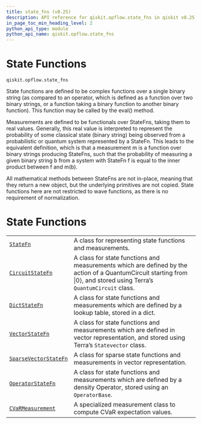 ```yaml
---
title: state_fns (v0.25)
description: API reference for qiskit.opflow.state_fns in qiskit v0.25
in_page_toc_min_heading_level: 2
python_api_type: module
python_api_name: qiskit.opflow.state_fns
---
```


<span id="module-qiskit.opflow.state_fns" />

<span id="qiskit-opflow-state-fns" />

<span id="state-functions-qiskit-opflow-state-fns" />

# State Functions

`qiskit.opflow.state_fns`

State functions are defined to be complex functions over a single binary string (as compared to an operator, which is defined as a function over two binary strings, or a function taking a binary function to another binary function). This function may be called by the eval() method.

Measurements are defined to be functionals over StateFns, taking them to real values. Generally, this real value is interpreted to represent the probability of some classical state (binary string) being observed from a probabilistic or quantum system represented by a StateFn. This leads to the equivalent definition, which is that a measurement m is a function over binary strings producing StateFns, such that the probability of measuring a given binary string b from a system with StateFn f is equal to the inner product between f and m(b).

<Admonition title="Note" type="note">
  All mathematical methods between StateFns are not in-place, meaning that they return a new object, but the underlying primitives are not copied.
</Admonition>

<Admonition title="Note" type="note">
  State functions here are not restricted to wave functions, as there is no requirement of normalization.
</Admonition>

# State Functions

|                                                                                                                    |                                                                                                                                                                       |
| ------------------------------------------------------------------------------------------------------------------ | --------------------------------------------------------------------------------------------------------------------------------------------------------------------- |
| [`StateFn`](qiskit.opflow.state_fns.StateFn "qiskit.opflow.state_fns.StateFn")                                     | A class for representing state functions and measurements.                                                                                                            |
| [`CircuitStateFn`](qiskit.opflow.state_fns.CircuitStateFn "qiskit.opflow.state_fns.CircuitStateFn")                | A class for state functions and measurements which are defined by the action of a QuantumCircuit starting from \|0⟩, and stored using Terra’s `QuantumCircuit` class. |
| [`DictStateFn`](qiskit.opflow.state_fns.DictStateFn "qiskit.opflow.state_fns.DictStateFn")                         | A class for state functions and measurements which are defined by a lookup table, stored in a dict.                                                                   |
| [`VectorStateFn`](qiskit.opflow.state_fns.VectorStateFn "qiskit.opflow.state_fns.VectorStateFn")                   | A class for state functions and measurements which are defined in vector representation, and stored using Terra’s `Statevector` class.                                |
| [`SparseVectorStateFn`](qiskit.opflow.state_fns.SparseVectorStateFn "qiskit.opflow.state_fns.SparseVectorStateFn") | A class for sparse state functions and measurements in vector representation.                                                                                         |
| [`OperatorStateFn`](qiskit.opflow.state_fns.OperatorStateFn "qiskit.opflow.state_fns.OperatorStateFn")             | A class for state functions and measurements which are defined by a density Operator, stored using an `OperatorBase`.                                                 |
| [`CVaRMeasurement`](qiskit.opflow.state_fns.CVaRMeasurement "qiskit.opflow.state_fns.CVaRMeasurement")             | A specialized measurement class to compute CVaR expectation values.                                                                                                   |

